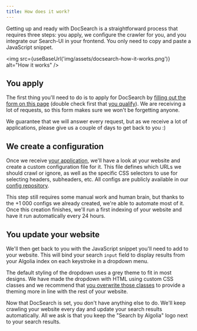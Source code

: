 ```yaml
---
title: How does it work?
---
```



Getting up and ready with DocSearch is a straightforward process that requires
three steps: you apply, we configure the crawler for you, and you integrate our
Search-UI in your frontend. You only need to copy and paste a JavaScript
snippet.

<img
  src={useBaseUrl('img/assets/docsearch-how-it-works.png')}
  alt="How it works"
/>

## You apply

The first thing you'll need to do is to apply for DocSearch by [filling out the
form on this page][1] (double check first that [you qualify][2]). We are
receiving a lot of requests, so this form makes sure we won't be forgetting
anyone.

We guarantee that we will answer every request, but as we receive a lot of
applications, please give us a couple of days to get back to you :)

## We create a configuration

Once we receive [your application][1], we'll have a look at your website and
create a custom configuration file for it. This file defines which URLs we
should crawl or ignore, as well as the specific CSS selectors to use for
selecting headers, subheaders, etc. All configs are publicly available in our
[config repository][3].

This step still requires some manual work and human brain, but thanks to the +1
000 configs we already created, we're able to automate most of it. Once this
creation finishes, we'll run a first indexing of your website and have it run
automatically every 24 hours.

## You update your website

We'll then get back to you with the JavaScript snippet you'll need to add to
your website. This will bind your search `input` field to display results from
your Algolia index on each keystroke in a dropdown menu.

The default styling of the dropdown uses a grey theme to fit in most designs. We
have made the dropdown with HTML using custom CSS classes and we recommend that
[you overwrite those classes][4] to provide a theming more in line with the rest
of your website.

Now that DocSearch is set, you don't have anything else to do. We'll keep
crawling your website every day and update your search results automatically.
All we ask is that you keep the "Search by Algolia" logo next to your search
results.

[1]: apply.mdx
[2]: who-can-apply.mdx
[3]: https://github.com/algolia/docsearch-configs/tree/master/configs
[4]: styling.md
